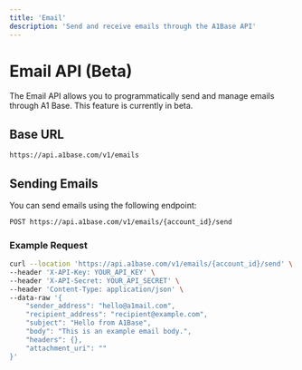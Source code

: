 ```yaml
---
title: 'Email'
description: 'Send and receive emails through the A1Base API'
---
```


# Email API (Beta)

The Email API allows you to programmatically send and manage emails through A1 Base. This feature is currently in beta.

## Base URL

```bash
https://api.a1base.com/v1/emails

```

## Sending Emails

You can send emails using the following endpoint:

```bash
POST https://api.a1base.com/v1/emails/{account_id}/send
```

### Example Request

```bash
curl --location 'https://api.a1base.com/v1/emails/{account_id}/send' \
--header 'X-API-Key: YOUR_API_KEY' \
--header 'X-API-Secret: YOUR_API_SECRET' \
--header 'Content-Type: application/json' \
--data-raw '{
    "sender_address": "hello@a1mail.com",  
    "recipient_address": "recipient@example.com", 
    "subject": "Hello from A1Base",
    "body": "This is an example email body.",
    "headers": {},
    "attachment_uri": "" 
}'
```
